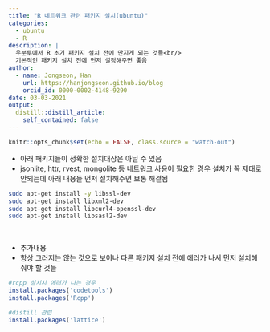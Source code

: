 ```yaml
---
title: "R 네트워크 관련 패키지 설치(ubuntu)"
categories:
  - ubuntu
  - R
description: |
  우분투에서 R 초기 패키지 설치 전에 만지게 되는 것들<br/>
  기본적인 패키지 설치 전에 먼저 설정해주면 좋음
author:
  - name: Jongseon, Han
    url: https://hanjongseon.github.io/blog
    orcid_id: 0000-0002-4148-9290
date: 03-03-2021
output:
  distill::distill_article:
    self_contained: false
---
```



```r
knitr::opts_chunk$set(echo = FALSE, class.source = "watch-out")
```


- 아래 패키지들이 정확한 설치대상은 아닐 수 있음
- jsonlite, httr, rvest, mongolite 등 네트워크 사용이 필요한 경우 설치가 꼭 제대로 안되는데 아래 내용들 먼저 설치해주면 보통 해결됨


```bash
sudo apt-get install -y libssl-dev
sudo apt-get install libxml2-dev
sudo apt-get install libcurl4-openssl-dev
sudo apt-get install libsasl2-dev
```


<br/>


- 추가내용
- 항상 그러지는 않는 것으로 보이나 다른 패키지 설치 전에 에러가 나서 먼저 설치해줘야 할 것들


```r
#rcpp 설치시 에러가 나는 경우
install.packages('codetools')
install.packages('Rcpp')

#distill 관련
install.packages('lattice')
```
